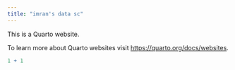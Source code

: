 ```yaml
---
title: "imran's data sc"
---
```


This is a Quarto website.

To learn more about Quarto websites visit <https://quarto.org/docs/websites>.

```r
1 + 1
```
